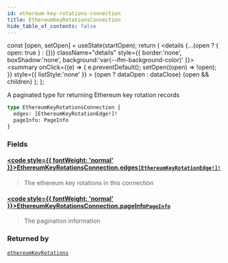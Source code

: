 ```yaml
---
id: ethereum-key-rotations-connection
title: EthereumKeyRotationsConnection
hide_table_of_contents: false
---
```







  const [open, setOpen] = useState(startOpen);
  return (
    <details {...(open ? { open: true } : {})} className="details" style={{ border:'none', boxShadow:'none', background:'var(--ifm-background-color)' }}>
      <summary
        onClick={(e) => {
          e.preventDefault();
          setOpen((open) => !open);
        }}
        style={{ listStyle:'none' }}
      >
      {open ? dataOpen : dataClose}
      </summary>
      {open && children}
    </details>
  );
};




A paginated type for returning Ethereum key rotation records


```graphql
type EthereumKeyRotationsConnection {
  edges: [EthereumKeyRotationEdge!]!
  pageInfo: PageInfo
}
```


### Fields

#### [<code style={{ fontWeight: 'normal' }}>EthereumKeyRotationsConnection.<b>edges</b></code>](#)<Bullet />[`[EthereumKeyRotationEdge!]!`](/testnet/api/graphql/objects/ethereum-key-rotation-edge) <Badge class="secondary" text="non-null"/> <Badge class="secondary" text="object"/>
> The ethereum key rotations in this connection
> 

#### [<code style={{ fontWeight: 'normal' }}>EthereumKeyRotationsConnection.<b>pageInfo</b></code>](#)<Bullet />[`PageInfo`](/testnet/api/graphql/objects/page-info) <Badge class="secondary" text="object"/>
> The pagination information
> 



### Returned by

[`ethereumKeyRotations`](/testnet/api/graphql/queries/ethereum-key-rotations)  <Badge class="secondary" text="query"/>

